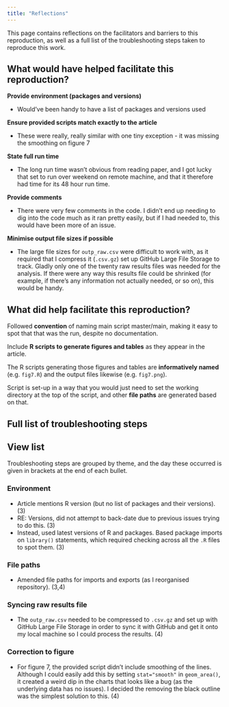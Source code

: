 ```yaml
---
title: "Reflections"
---
```


This page contains reflections on the facilitators and barriers to this reproduction, as well as a full list of the troubleshooting steps taken to reproduce this work.

## What would have helped facilitate this reproduction?

**Provide environment (packages and versions)**

* Would've been handy to have a list of packages and versions used

**Ensure provided scripts match exactly to the article**

* These were really, really similar with one tiny exception - it was missing the smoothing on figure 7

**State full run time**

* The long run time wasn't obvious from reading paper, and I got lucky that set to run over weekend on remote machine, and that it therefore had time for its 48 hour run time.

**Provide comments**

* There were very few comments in the code. I didn't end up needing to dig into the code much as it ran pretty easily, but if I had needed to, this would have been more of an issue.

**Minimise output file sizes if possible**

* The large file sizes for `outp_raw.csv` were difficult to work with, as it required that I compress it (`.csv.gz`) set up GitHub Large File Storage to track. Gladly only one of the twenty raw results files was needed for the analysis. If there were any way this results file could be shrinked (for example, if there's any information not actually needed, or so on), this would be handy.

## What did help facilitate this reproduction?

Followed **convention** of naming main script master/main, making it easy to spot that that was the run, despite no documentation.

Include **R scripts to generate figures and tables** as they appear in the article.

The R scripts generating those figures and tables are **informatively named** (e.g. `fig7.R`) and the output files likewise (e.g. `fig7.png`).

Script is set-up in a way that you would just need to set the working directory at the top of the script, and other **file paths** are generated based on that.

## Full list of troubleshooting steps

::: {.callout-note appearance="minimal" collapse=true}
## View list

Troubleshooting steps are grouped by theme, and the day these occurred is given in brackets at the end of each bullet.

### Environment

* Article mentions R version (but no list of packages and their versions). (3)
* RE: Versions, did not attempt to back-date due to previous issues trying to do this. (3)
* Instead, used latest versions of R and packages. Based package imports on `library()` statements, which required checking across all the `.R` files to spot them. (3)

### File paths

* Amended file paths for imports and exports (as I reorganised repository). (3,4)

### Syncing raw results file

* The `outp_raw.csv` needed to be compressed to `.csv.gz` and set up with GitHub Large File Storage in order to sync it with GitHub and get it onto my local machine so I could process the results. (4)

### Correction to figure

* For figure 7, the provided script didn't include smoothing of the lines. Although I could easily add this by setting `stat="smooth"` in `geom_area()`, it created a weird dip in the charts that looks like a bug (as the underlying data has no issues). I decided the removing the black outline was the simplest solution to this. (4)

:::